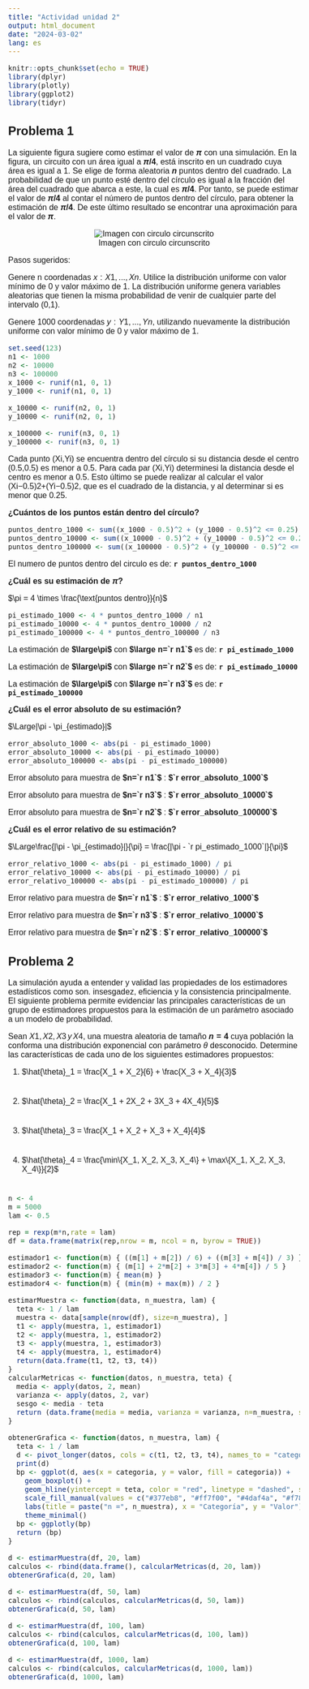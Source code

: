 ```yaml
---
title: "Actividad unidad 2"
output: html_document
date: "2024-03-02"
lang: es
---
```




<style type="text/css">
  body {
    font-size: 16px;
    font-family: Arial, sans-serif;
    margin-bottom: 20px;
  }
  li {
    margin-bottom: 40px;
  }
}
</style>
```r
knitr::opts_chunk$set(echo = TRUE)
library(dplyr)
library(plotly)
library(ggplot2)
library(tidyr)
```
## Problema 1
La siguiente figura sugiere como estimar el valor de **$\pi$** con una simulación. En la figura, un circuito con un área igual a **$\pi/4$**, está inscrito en un cuadrado cuya área es igual a 1. Se elige de forma aleatoria **$n$** puntos dentro del cuadrado. La probabilidad de que un punto esté dentro del círculo es igual a la fracción del área del cuadrado que abarca a este, la cual es **$\pi/4$**. Por tanto, se puede estimar el valor de **$\pi/4$** al contar el número de puntos dentro del círculo, para obtener la estimación de **$\pi/4$**. De este último resultado se encontrar una aproximación para el valor de **$\pi$**.

<div style="text-align: center">
![Imagen con circulo circunscrito](pi.png)
</div>


Pasos sugeridos:

Genere n coordenadas $x: X1, . . . , Xn$. Utilice la distribución uniforme con valor mínimo de 0 y valor máximo de 1. La distribución uniforme genera variables aleatorias que tienen la misma probabilidad de venir de cualquier parte del intervalo (0,1).

Genere 1000 coordenadas $y: Y1,...,Yn$, utilizando nuevamente la distribución uniforme con valor mínimo de 0 y valor máximo de 1.

```r
set.seed(123)
n1 <- 1000
n2 <- 10000
n3 <- 100000
x_1000 <- runif(n1, 0, 1)
y_1000 <- runif(n1, 0, 1)

x_10000 <- runif(n2, 0, 1)
y_10000 <- runif(n2, 0, 1)

x_100000 <- runif(n3, 0, 1)
y_100000 <- runif(n3, 0, 1)
```

Cada punto (Xi,Yi) se encuentra dentro del círculo si su distancia desde el centro (0.5,0.5) es menor a 0.5. Para cada par (Xi,Yi) determinesi la distancia desde el centro es menor a 0.5. Esto último se puede realizar al calcular el valor (Xi−0.5)2+(Yi−0.5)2, que es el cuadrado de la distancia, y al determinar si es menor que 0.25.

**¿Cuántos de los puntos están dentro del círculo?**
```r
puntos_dentro_1000 <- sum((x_1000 - 0.5)^2 + (y_1000 - 0.5)^2 <= 0.25)
puntos_dentro_10000 <- sum((x_10000 - 0.5)^2 + (y_10000 - 0.5)^2 <= 0.25)
puntos_dentro_100000 <- sum((x_100000 - 0.5)^2 + (y_100000 - 0.5)^2 <= 0.25)
```
El numero de puntos dentro del circulo es de: **`r puntos_dentro_1000`**

**¿Cuál es su estimación de $\pi$?**

$\pi = 4 \times \frac{\text{puntos dentro}}{n}$

```r
pi_estimado_1000 <- 4 * puntos_dentro_1000 / n1
pi_estimado_10000 <- 4 * puntos_dentro_10000 / n2
pi_estimado_100000 <- 4 * puntos_dentro_100000 / n3
```

La estimación de **$\large\pi$** con **$\large n=`r n1`$** es de: **`r pi_estimado_1000`**

La estimación de **$\large\pi$** con **$\large n=`r n2`$** es de: **`r pi_estimado_10000`**

La estimación de **$\large\pi$** con **$\large n=`r n3`$** es de: **`r pi_estimado_100000`**

**¿Cuál es el error absoluto de su estimación?**

$\Large|\pi - \pi_{estimado}|$

```r
error_absoluto_1000 <- abs(pi - pi_estimado_1000)
error_absoluto_10000 <- abs(pi - pi_estimado_10000)
error_absoluto_100000 <- abs(pi - pi_estimado_100000)
```

Error absoluto para muestra de **$n=`r n1`$** : **$`r error_absoluto_1000`$**

Error absoluto para muestra de **$n=`r n3`$** : **$`r error_absoluto_10000`$**

Error absoluto para muestra de **$n=`r n2`$** :  **$`r error_absoluto_100000`$**

**¿Cuál es el error relativo de su estimación?**

$\Large\frac{|\pi - \pi_{estimado}|}{\pi} = \frac{|\pi - `r pi_estimado_1000`|}{\pi}$

```r
error_relativo_1000 <- abs(pi - pi_estimado_1000) / pi
error_relativo_10000 <- abs(pi - pi_estimado_10000) / pi
error_relativo_100000 <- abs(pi - pi_estimado_100000) / pi
```

Error relativo para muestra de **$n=`r n1`$** : **$`r error_relativo_1000`$**

Error relativo para muestra de **$n=`r n3`$** : **$`r error_relativo_10000`$**

Error relativo para muestra de **$n=`r n2`$** :  **$`r error_relativo_100000`$**





## Problema 2

La simulación ayuda a entender y validad las propiedades de los estimadores estadísticos como son. insesgadez, eficiencia y la consistencia principalmente. El siguiente problema permite evidenciar las principales características de un grupo de estimadores propuestos para la estimación de un parámetro asociado a un modelo de probabilidad.

Sean $X1, X2, X3 \,y\, X4$, una muestra aleatoria de tamaño **$n=4$** cuya población la conforma una distribución exponencial con parámetro $\theta$ desconocido. Determine las características de cada uno de los siguientes estimadores propuestos:

1. $\hat{\theta}_1 = \frac{X_1 + X_2}{6} + \frac{X_3 + X_4}{3}$

1. $\hat{\theta}_2 = \frac{X_1 + 2X_2 + 3X_3 + 4X_4}{5}$

1. $\hat{\theta}_3 = \frac{X_1 + X_2 + X_3 + X_4}{4}$

1. $\hat{\theta}_4 = \frac{\min\{X_1, X_2, X_3, X_4\} + \max\{X_1, X_2, X_3, X_4\}}{2}$

```r
n <- 4
m = 5000
lam <- 0.5

rep = rexp(m*n,rate = lam)
df = data.frame(matrix(rep,nrow = m, ncol = n, byrow = TRUE))

estimador1 <- function(m) { ((m[1] + m[2]) / 6) + ((m[3] + m[4]) / 3) }
estimador2 <- function(m) { (m[1] + 2*m[2] + 3*m[3] + 4*m[4]) / 5 }
estimador3 <- function(m) { mean(m) }
estimador4 <- function(m) { (min(m) + max(m)) / 2 }

estimarMuestra <- function(data, n_muestra, lam) {
  teta <- 1 / lam
  muestra <- data[sample(nrow(df), size=n_muestra), ]
  t1 <- apply(muestra, 1, estimador1)
  t2 <- apply(muestra, 1, estimador2)
  t3 <- apply(muestra, 1, estimador3)
  t4 <- apply(muestra, 1, estimador4)
  return(data.frame(t1, t2, t3, t4))
}
calcularMetricas <- function(datos, n_muestra, teta) {
  media <- apply(datos, 2, mean)
  varianza <- apply(datos, 2, var)
  sesgo <- media - teta
  return (data.frame(media = media, varianza = varianza, n=n_muestra, sesgo=sesgo))
}

obtenerGrafica <- function(datos, n_muestra, lam) {
  teta <- 1 / lam
  d <- pivot_longer(datos, cols = c(t1, t2, t3, t4), names_to = "categoria", values_to = "valor")
  print(d)
  bp <- ggplot(d, aes(x = categoria, y = valor, fill = categoria)) +
    geom_boxplot() +
    geom_hline(yintercept = teta, color = "red", linetype = "dashed", size = 1) +
    scale_fill_manual(values = c("#377eb8", "#ff7f00", "#4daf4a", "#f781bf")) +
    labs(title = paste("n =", n_muestra), x = "Categoría", y = "Valor") +
    theme_minimal() 
  bp <- ggplotly(bp)
  return (bp)
}
```

```r
d <- estimarMuestra(df, 20, lam)
calculos <- rbind(data.frame(), calcularMetricas(d, 20, lam))
obtenerGrafica(d, 20, lam)

d <- estimarMuestra(df, 50, lam)
calculos <- rbind(calculos, calcularMetricas(d, 50, lam))
obtenerGrafica(d, 50, lam)

d <- estimarMuestra(df, 100, lam)
calculos <- rbind(calculos, calcularMetricas(d, 100, lam))
obtenerGrafica(d, 100, lam)

d <- estimarMuestra(df, 1000, lam)
calculos <- rbind(calculos, calcularMetricas(d, 1000, lam))
obtenerGrafica(d, 1000, lam)
```





